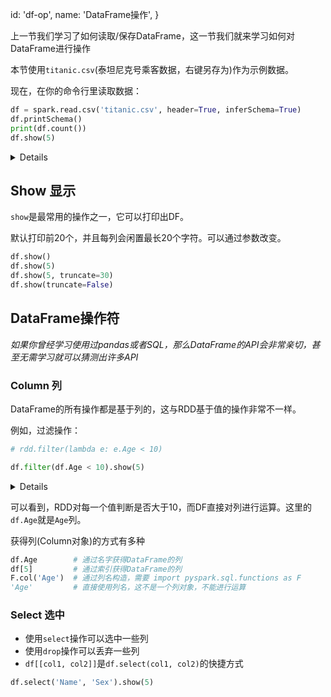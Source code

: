 
  id: 'df-op',
  name: 'DataFrame操作',
}

上一节我们学习了如何读取/保存DataFrame，这一节我们就来学习如何对DataFrame进行操作

本节使用`titanic.csv`(泰坦尼克号乘客数据，右键另存为)作为示例数据。

现在，在你的命令行里读取数据：

```python
df = spark.read.csv('titanic.csv', header=True, inferSchema=True)
df.printSchema()
print(df.count())
df.show(5)
```


<Details title={'显示输出'}>

```text
root
 |-- PassengerId: integer (nullable = true)
 |-- Survived: integer (nullable = true)
 |-- Pclass: integer (nullable = true)
 |-- Name: string (nullable = true)
 |-- Sex: string (nullable = true)
 |-- Age: double (nullable = true)
 |-- SibSp: integer (nullable = true)
 |-- Parch: integer (nullable = true)
 |-- Ticket: string (nullable = true)
 |-- Fare: double (nullable = true)
 |-- Cabin: string (nullable = true)
 |-- Embarked: string (nullable = true)

891

+-----------+--------+------+--------------------+------+----+-----+-----+----------------+-------+-----+--------+
|PassengerId|Survived|Pclass|                Name|   Sex| Age|SibSp|Parch|          Ticket|   Fare|Cabin|Embarked|
+-----------+--------+------+--------------------+------+----+-----+-----+----------------+-------+-----+--------+
|          1|       0|     3|Braund, Mr. Owen ...|  male|22.0|    1|    0|       A/5 21171|   7.25| null|       S|
|          2|       1|     1|Cumings, Mrs. Joh...|female|38.0|    1|    0|        PC 17599|71.2833|  C85|       C|
|          3|       1|     3|Heikkinen, Miss. ...|female|26.0|    0|    0|STON/O2. 3101282|  7.925| null|       S|
|          4|       1|     1|Futrelle, Mrs. Ja...|female|35.0|    1|    0|          113803|   53.1| C123|       S|
|          5|       0|     3|Allen, Mr. Willia...|  male|35.0|    0|    0|          373450|   8.05| null|       S|
+-----------+--------+------+--------------------+------+----+-----+-----+----------------+-------+-----+--------+
```

</Details>

## Show 显示

`show`是最常用的操作之一，它可以打印出DF。

默认打印前20个，并且每列会闲置最长20个字符。可以通过参数改变。

```python
df.show()
df.show(5)
df.show(5, truncate=30)
df.show(truncate=False)
```

## DataFrame操作符

_如果你曾经学习使用过pandas或者SQL，那么DataFrame的API会非常亲切，甚至无需学习就可以猜测出许多API_

### Column 列

DataFrame的所有操作都是基于列的，这与RDD基于值的操作非常不一样。

例如，过滤操作：

```python
# rdd.filter(lambda e: e.Age < 10)

df.filter(df.Age < 10).show(5)
```

<Details title={'显示输出'}>

```text
+-----------+--------+------+--------------------+------+----+-----+-----+----------------+-------+-----+--------+
|PassengerId|Survived|Pclass|                Name|   Sex| Age|SibSp|Parch|          Ticket|   Fare|Cabin|Embarked|
+-----------+--------+------+--------------------+------+----+-----+-----+----------------+-------+-----+--------+
|          1|       0|     3|Braund, Mr. Owen ...|  male|22.0|    1|    0|       A/5 21171|   7.25| null|       S|
|          2|       1|     1|Cumings, Mrs. Joh...|female|38.0|    1|    0|        PC 17599|71.2833|  C85|       C|
|          3|       1|     3|Heikkinen, Miss. ...|female|26.0|    0|    0|STON/O2. 3101282|  7.925| null|       S|
|          4|       1|     1|Futrelle, Mrs. Ja...|female|35.0|    1|    0|          113803|   53.1| C123|       S|
|          5|       0|     3|Allen, Mr. Willia...|  male|35.0|    0|    0|          373450|   8.05| null|       S|
+-----------+--------+------+--------------------+------+----+-----+-----+----------------+-------+-----+--------+
```

</Details>


可以看到，RDD对每一个值判断是否大于10，而DF直接对列进行运算。这里的`df.Age`就是`Age`列。

获得列(Column对象)的方式有多种

```python
df.Age        # 通过名字获得DataFrame的列
df[5]         # 通过索引获得DataFrame的列
F.col('Age')  # 通过列名构造，需要 import pyspark.sql.functions as F
'Age'         # 直接使用列名，这不是一个列对象，不能进行运算
```

### Select 选中

- 使用`select`操作可以选中一些列
- 使用`drop`操作可以丢弃一些列
- `df[[col1, col2]]`是`df.select(col1, col2)`的快捷方式

```python
df.select('Name', 'Sex').show(5)
```


